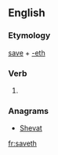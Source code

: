 ==English==

===Etymology===
[[save]] + [[-eth]]

===Verb===
{{en-verb form}}

# {{archaic third-person singular of|save}}

===Anagrams===
* [[Shevat#English|Shevat]]

[[fr:saveth]]